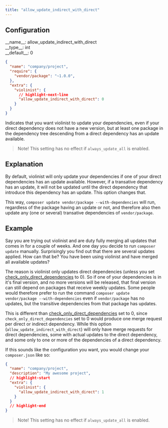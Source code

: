 ```yaml
---
title: "allow_update_indirect_with_direct"
---
```


## Configuration

<div className="config-wrapper"><div className="config">__name__: allow_update_indirect_with_direct</div>
<div className="config">__type__: int</div>
<div className="config">__default__: 0</div></div>

```json showLineNumbers
{
  "name": "company/project",
  "require": {
    "vendor/package": "~1.0.0",
  },
  "extra": {
    "violinist": {
      // highlight-next-line
      "allow_update_indirect_with_direct": 0
    }
  }
}
```

Indicates that you want violinist to update your dependencies, even if your direct dependency does not have a new version, but at least one package in the dependency tree descending from a direct dependency has an update available.

> Note! This setting has no effect if `always_update_all` is enabled.

## Explanation

By default, violinist will only update your dependencies if one of your direct dependencies has an update available. However, if a transative dependency has an update, it will not be updated until the direct dependency that introduce this dependency has an update. This option changes that.

This way, `composer update vendor/package --with-dependencies` will run, regardless of the package having an update or not, and therefore also then update any (one or several) transative dependencies of `vendor/package`.

## Example

Say you are trying out violinist and are duty fully merging all updates that comes in for a couple of weeks. And one day you decide to run `composer update` manually. Surprisingly you find out that there are several updates applied. How can that be? You have been using violinist and have merged all available updates?

The reason is violinist only updates direct dependencies (unless you set [check_only_direct_dependencies](#check-only-direct) to 0). So if one of your dependencies is in it's final version, and no more versions will be released, that final version can still depend on packages that receive weekly updates. Some people would therefore prefer to run the command `composer update vendor/package --with-dependencies` even if `vendor/package` has no updates, but the transitive dependencies from that package has updates.

This is different than [check_only_direct_dependencies](#check-only-direct) set to 0, since `check_only_direct_dependencies` set to 0 would produce one merge request per direct or indirect dependency. While this option (`allow_update_indirect_with_direct`) will only have merge requests for direct dependencies, some with actual updates to the direct dependency, and some only to one or more of the dependencies of a direct dependency.

If this sounds like the configuration you want, you would change your `composer.json` like so:

```json showLineNumbers
{
  "name": "company/project",
  "description": "My awesome project",
  // highlight-start
  "extra": {
    "violinist": {
      "allow_update_indirect_with_direct": 1
    }
  }
  // highlight-end
}
```

> Note! This setting has no effect if `always_update_all` is enabled.
